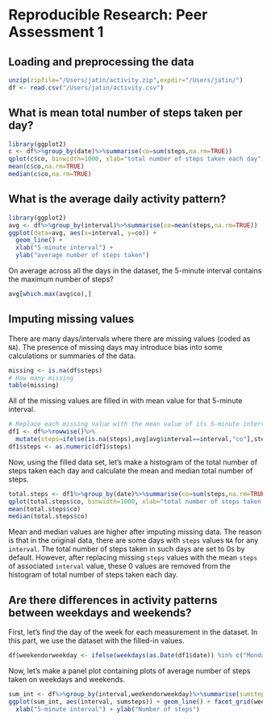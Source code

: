 # Reproducible Research: Peer Assessment 1

## Loading and preprocessing the data
```r
unzip(zipfile="/Users/jatin/activity.zip",expdir="/Users/jatin/")
df <- read.csv("/Users/jatin/activity.csv")
```

## What is mean total number of steps taken per day?
```r
library(ggplot2)
c <- df%>%group_by(date)%>%summarise(co=sum(steps,na.rm=TRUE))
qplot(c$co, binwidth=1000, xlab="total number of steps taken each day")
mean(c$co,na.rm=TRUE)
median(c$co,na.rm=TRUE)
```

## What is the average daily activity pattern?
```r
library(ggplot2)
avg <- df%>%group_by(interval)%>%summarise(co=mean(steps,na.rm=TRUE))
ggplot(data=avg, aes(x=interval, y=co)) +
  geom_line() +
  xlab("5-minute interval") +
  ylab("average number of steps taken")
```

On average across all the days in the dataset, the 5-minute interval contains
the maximum number of steps?
```r
avg[which.max(avg$co),]
```

## Imputing missing values

There are many days/intervals where there are missing values (coded as `NA`). The presence of missing days may introduce bias into some calculations or summaries of the data.

```r
missing <- is.na(df$steps)
# How many missing
table(missing)
```

All of the missing values are filled in with mean value for that 5-minute
interval.

```r
# Replace each missing value with the mean value of its 5-minute interval
df1 <- df%>%rowwise()%>%
  mutate(steps=ifelse(is.na(steps),avg[avg$interval==interval,"co"],steps))%>% data.frame()
df1$steps <- as.numeric(df1$steps)
```
Now, using the filled data set, let's make a histogram of the total number of steps taken each day and calculate the mean and median total number of steps.

```r
total.steps <- df1%>%group_by(date)%>%summarise(co=sum(steps,na.rm=TRUE))
qplot(total.steps$co, binwidth=1000, xlab="total number of steps taken each day")
mean(total.steps$co)
median(total.steps$co)
```

Mean and median values are higher after imputing missing data. The reason is
that in the original data, there are some days with `steps` values `NA` for 
any `interval`. The total number of steps taken in such days are set to 0s by
default. However, after replacing missing `steps` values with the mean `steps`
of associated `interval` value, these 0 values are removed from the histogram
of total number of steps taken each day.

## Are there differences in activity patterns between weekdays and weekends?
First, let's find the day of the week for each measurement in the dataset. In
this part, we use the dataset with the filled-in values.

```r
df$weekendorweekday <- ifelse(weekdays(as.Date(df1$date)) %in% c("Monday", "Tuesday", "Wednesday", "Thursday", "Friday"),"Weekday","Weekend")
```

Now, let's make a panel plot containing plots of average number of steps taken
on weekdays and weekends.
```r
sum_int <- df%>%group_by(interval,weekendorweekday)%>%summarise(sumsteps=mean(steps,na.rm=TRUE))
ggplot(sum_int, aes(interval, sumsteps)) + geom_line() + facet_grid(weekendorweekday ~ .) +
  xlab("5-minute interval") + ylab("Number of steps")
```
